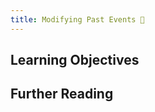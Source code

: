 ```yaml
---
title: Modifying Past Events 🚧
---
```


::: {.callout-tip}
## Learning Objectives
:::

## Further Reading {.unnumbered}